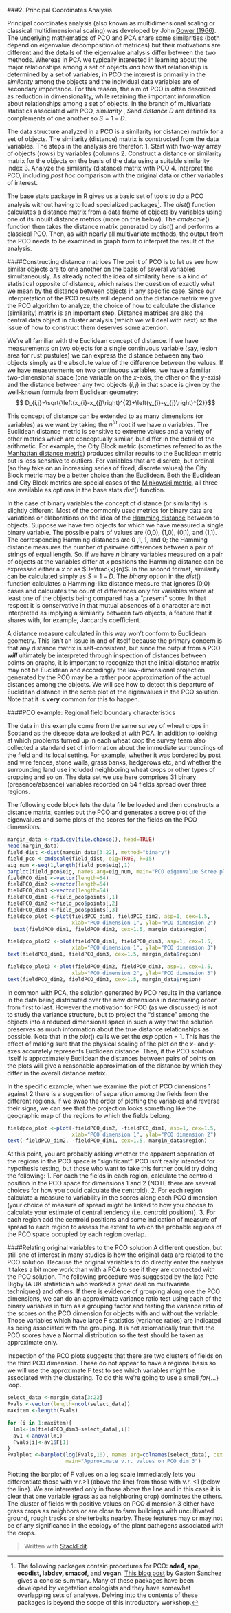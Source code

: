 ###2.   Principal Coordinates Analysis

Principal coordinates analysis (also known as multidimensional scaling or classical multidimensional scaling) was developed by John [Gower (1966)](http://hsta559s12.pbworks.com/w/file/fetch/53338762/gower1966.pdf).  The underlying mathematics of PCO and PCA share some similarities (both depend on eigenvalue decomposition of matrices) but their motivations are different and the details of the eigenvalue analysis differ between the two methods.  Whereas in PCA we typically interested in learning about the major relationships among a set of objects *and* how that relationship is determined by a set of variables, in PCO the interest is primarily in the *similarity* among the objects and the individual data variables are of secondary importance.  For this reason, the aim of PCO is often described as reduction in dimensionality, while retaining the important information about relationships among a set of objects.  In the branch of multivariate statistics associated with PCO, *similarity* , $S$and *distance* $D$ are defined as complements of one another so $S=1-D$.

The data structure analyzed in a PCO is a similarity (or distance) matrix for a set of objects.  The similarity (distance) matrix is constructed from the data variables.  The steps in the analysis are therefor:
1. Start with two-way array of objects (rows) by variables (columns
2. Construct a distance or similarity matrix for the objects on the basis of the data using a suitable similarity index
3. Analyze the similarity (distance) matrix with PCO
4. Interpret the PCO, including *post hoc* comparison with the original data or other variables of interest.

The base stats package in R gives us a basic set of tools to do a PCO analysis without having to load specialized packages[^1].  The *dist*() function calculates a distance matrix from a data frame of objects by variables using one of its inbuilt distance metrics (more on this below).  The *cmdscale*() function then takes the distance matrix generated by *dist*() and performs a classical PCO.  Then, as with nearly all multivariate methods, the output from the PCO needs to be examined in graph form to interpret the result of the analysis.

####Constructing distance matrices
The point of PCO is to let us see how similar objects are to one another on the basis of several variables simultaneously. As already noted the idea of similarity here is a kind of statistical opposite of distance, which raises the question of exactly what we mean by the distance between objects in any specific case.  Since our interpretation of the PCO results will depend on the distance matrix we give the PCO algorithm to analyze, the choice of how to calculate the distance (similarity) matrix is an important step.  Distance matrices are also the central data object in cluster analysis (which we will deal with next) so the issue of how to construct them deserves some attention.

We're all familiar with the Euclidean concept of distance.  If we have measurements on two objects for a single continuous variable (say, lesion area for rust pustules) we can express the distance between any two objects simply as the absolute value of the difference between the values.  If we have measurements on two continuous variables, we have a familiar two-dimensional space (one variable on the *x*-axis, the other on the *y*-axis) and the distance between any two objects $(i,j)$ in that space is given by the well-known formula  from Euclidean geometry:$$
D_{i,j}=\sqrt{\left(x_{i}-x_{j}\right)^{2}+\left(y_{i}-y_{j}\right)^{2}}$$

This concept of distance can be extended to as many dimensions (or variables) as we want by taking the $n^{th}$ root if we have $n$ variables.   The Euclidean distance metric is sensitive to extreme values and a variety of other metrics which are conceptually similar, but differ in the detail of the arithmetic. For example, the City Block metric (sometimes referred to as the [Manhattan distance metric](https://en.wikipedia.org/wiki/Taxicab_geometry)) produces similar results to the Euclidean metric but is less sensitive to outliers.  For variables that are discrete, but ordinal (so they take on an increasing series of fixed, discrete values) the City Block metric may be a better choice than the Euclidean.  Both the Euclidean and City Block metrics are special cases of the [Minkowski metric](https://en.wikipedia.org/wiki/Minkowski_distance), all three are available as options in the base stats *dist*() function.

In the case of binary variables the concept of distance (or similarity) is slightly different.  Most of the commonly used metrics for binary data are variations or elaborations on the idea of the [Hamming distance](https://en.wikipedia.org/wiki/Hamming_distance) between to objects.  Suppose we have two objects for which we have measured a single binary variable.  The possible pairs of values are (0,0), (1,0), (0,1), and (1,1).  The corresponding Hamming distances are 0 ,1, 1, and 0; the Hamming distance measures the number of pairwise differences between a pair of strings of equal length.  So. if we have $n$ binary variables measured on a pair of objects at the variables differ at $x$ positions the Hamming distance can be expressed either a $x$ or as $D=\frac{x}{n}$.   In the second format, similarity can be calculated simply as  $S= 1-D$. The *binary* option in the *dist*() function calculates a Hamming-like distance measure that ignores (0,0) cases and calculates the count of differences only for variables where at least one of the objects being compared has a "*present*" score.  In that respect it is conservative in that mutual absences of a character are not interpreted as implying a similarity between two objects, a feature that it shares with, for example, Jaccard's coefficient.

A distance measure calculated in this way won't conform to Euclidean geometry.  This isn't an issue in and of itself because the primary concern is that any distance matrix is self-consistent, but since the output from a PCO ***will*** ultimately be interpreted through inspection of distances between points on graphs, it is important to recognize that the initial distance matrix may not be Euclidean and accordingly the low-dimensional projection generated by the PCO may be a rather poor approximation of the actual distances among the objects.  We will see how to detect this departure of Euclidean distance in the scree plot of the eigenvalues in the PCO solution.  Note that it is **very** common for this to happen.

####PCO example: Regional field boundary characteristics

The data in this example come from the same survey of wheat crops in Scotland as the disease data we looked at with PCA.  In addition to looking at which problems turned up in each wheat crop the survey team also collected a standard set of information about the immediate surroundings of the field and its local setting.  For example, whether it was bordered by post and wire fences, stone walls, grass banks, hedgerows etc, and whether the surrounding land use included neighboring wheat crops or other types of cropping and so on.  The data set we use here comprises 31 binary (presence/absence) variables recorded on 54 fields spread over three regions.

The following code block lets the data file be loaded and then constructs a distance matrix, carries out the PCO and generates a scree plot of the eigenvalues and some plots of the scores for the fields on the PCO dimensions.

```{r}
margin_data <-read.csv(file.choose(), head=TRUE)
head(margin_data)
field_dist <-dist(margin_data[3:22], method="binary")
field_pco <-cmdscale(field_dist, eig=TRUE, k=15)
eig_num <-seq(1,length(field_pco$eig),1)
barplot(field_pco$eig, names.arg=eig_num, main="PCO eigenvalue Scree plot")
fieldPCO_dim1 <-vector(length=54)
fieldPCO_dim2 <-vector(length=54)
fieldPCO_dim3 <-vector(length=54)
fieldPCO_dim1 <-field_pco$points[,1]
fieldPCO_dim2 <-field_pco$points[,2]
fieldPCO_dim3 <-field_pco$points[,3]
fieldpco_plot <-plot(fieldPCO_dim1, fieldPCO_dim2, asp=1, cex=1.5,
                     xlab="PCO dimension 1", ylab="PCO dimension 2")
  text(fieldPCO_dim1, fieldPCO_dim2, cex=1.5, margin_data$region)

fieldpco_plot2 <-plot(fieldPCO_dim1, fieldPCO_dim3, asp=1, cex=1.5,
                     xlab="PCO dimension 1", ylab="PCO dimension 3")
text(fieldPCO_dim1, fieldPCO_dim3, cex=1.5, margin_data$region)

fieldpco_plot3 <-plot(fieldPCO_dim2, fieldPCO_dim3, asp=1, cex=1.5,
                     xlab="PCO dimension 2", ylab="PCO dimension 3")
text(fieldPCO_dim2, fieldPCO_dim3, cex=1.5, margin_data$region)
```
In common with PCA, the solution generated by PCO results in the variance in the data being distributed over the new dimensions in decreasing order from first to last.  However the motivation for PCO (as we discussed) is not to study the variance structure, but to project the "distance" among the objects into a reduced dimensional space in such a way that the solution preserves as much information about the true distance relationships as possible.  Note that in the *plot*() calls we set the *asp* option = 1.  This has the effect of making sure that the physical scaling of the plot on the *x*- and *y*-axes accurately represents Euclidean distance.  Then, if the PCO solution itself is approximately Euclidean the distances between pairs of points on the plots will give a reasonable approximation of the distance by which they differ in the overall distance matrix.

In the specific example, when we examine the plot of PCO dimensions 1 against 2 there is a suggestion of separation among the fields from the different regions. If we swap the order of plotting the variables and reverse their signs, we can see that the projection looks something like the geographic map of the regions to which the fields belong.
```{r}
fieldpco_plot <-plot(-fieldPCO_dim2, -fieldPCO_dim1, asp=1, cex=1.5,
                     xlab="PCO dimension 1", ylab="PCO dimension 2")
text(-fieldPCO_dim2, -fieldPCO_dim1, cex=1.5, margin_data$region)
```

At this point, you are probably asking whether the apparent separation of the regions in the PCO space is "significant".  PCO isn't really intended for hypothesis testing, but those who want to take this further could try doing the following:
1. For each the fields in each region, calculate the centroid position in the PCO space for dimensions 1 and 2 (NOTE there are several choices for how you could calculate the centroid).
2. For each region calculate a measure to variability in the scores along each PCO dimension (your choice of measure of spread might be linked to how you choose to calculate your estimate of central tendency (i.e. centroid position)).
3. For each region add the centroid positions and some indication of measure of spread to each region to assess the extent to which the probable regions of the PCO space occupied by each region overlap.

####Relating original variables to the PCO solution
A different question, but still one of interest in many studies is how the original data are related to the PCO solution. Because the original variables to do directly enter the analysis it takes a bit more work than with a PCA to see if they are connected with the PCO solution. The following procedure was suggested by the late Pete Digby (A UK statistician who worked a great deal on multivariate techniques) and others.  If there is evidence of grouping along one the PCO dimensions, we can do an approximate variance ratio test using each of the binary variables in turn as a grouping factor and testing the variance ratio of the scores on the PCO dimension for objects with and without the variable. Those variables which have large F statistics (variance ratios) are indicated as being associated with the grouping.  It is not axiomatically true that the PCO scores have a Normal distribution so the test should be taken as approximate only.

Inspection of the PCO plots suggests that there are two clusters of fields on the third PCO dimension.  These do not appear to have a regional basis so we will use the approximate F test to see which variables might be associated with the clustering.  To do this we're going to use a small *for*{...} loop.
```{r}
select_data <-margin_data[3:22]
Fvals <-vector(length=ncol(select_data))
maxitem <-length(Fvals)

for (i in 1:maxitem){
  lm1<-lm(fieldPCO_dim3~select_data[,i])
  av1 <-anova(lm1)
  Fvals[i]<-av1$F[1]
}
Fvalplot <-barplot(log(Fvals,10), names.arg=colnames(select_data), cex.names=0.5, 
                   main="Approximate v.r. values on PCO dim 3")
```
Plotting the barplot of F values on a log scale immediately lets you differentiate those with v.r.>1 (above the line) from those with v.r. <1 (below the line).  We are interested only in those above the line and in this case it is clear that one variable (grass as aa neighboring crop) dominates the others. The cluster of fields with positive values on PCO dimension 3 either have grass crops as neighbors or are close to farm buildings with uncultivated ground, rough tracks or shelterbelts nearby. These features may or may not be of any significance in the ecology of the plant pathogens associated with the crops.


[^1]:  The following packages contain procedures for PCO:  **ade4, ape, ecodist, labdsv, smacof**, and **vegan**.  [This blog post](http://gastonsanchez.com/blog/how-to/2013/01/23/MDS-in-R.html) by Gaston Sanchez gives a concise summary.  Many of these packages have been developed by vegetation ecologists and they have somewhat overlapping sets of analyses. Delving into the contents of these packages is beyond the scope of this introductory workshop.

> Written with [StackEdit](https://stackedit.io/).